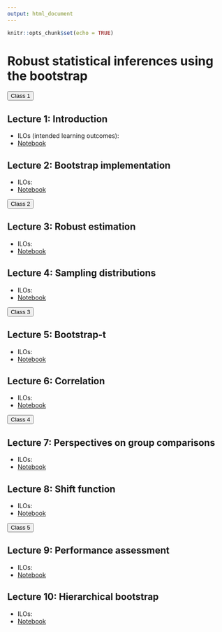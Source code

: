 ```yaml
---
output: html_document
---
```


```r
knitr::opts_chunk$set(echo = TRUE)
```

# Robust statistical inferences using the bootstrap

<button type="button" class="btn btn-success btn-lg btn-block font-weight-bold">Class 1</button>

## Lecture 1: Introduction

- ILOs (intended learning outcomes): 
- [Notebook](nb1.html)

## Lecture 2: Bootstrap implementation

- ILOs: 
- [Notebook](nb2.html)

<button type="button" class="btn btn-success btn-lg btn-block font-weight-bold">Class 2</button>

## Lecture 3: Robust estimation

- ILOs: 
- [Notebook](nb3.html)

## Lecture 4: Sampling distributions

- ILOs: 
- [Notebook](nb4.html)

<button type="button" class="btn btn-success btn-lg btn-block font-weight-bold">Class 3</button>

## Lecture 5: Bootstrap-t

- ILOs: 
- [Notebook](nb5.html)

## Lecture 6: Correlation

- ILOs: 
- [Notebook](nbk6.html)

<button type="button" class="btn btn-success btn-lg btn-block font-weight-bold">Class 4</button>

## Lecture 7: Perspectives on group comparisons

- ILOs: 
- [Notebook](nb7.html)

## Lecture 8: Shift function

- ILOs: 
- [Notebook](nb8.html)

<button type="button" class="btn btn-success btn-lg btn-block font-weight-bold">Class 5</button>

## Lecture 9: Performance assessment

- ILOs: 
- [Notebook](nb9.html)

## Lecture 10: Hierarchical bootstrap

- ILOs: 
- [Notebook](nb10.html)

